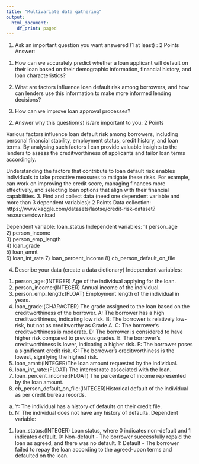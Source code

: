 ---
title: "Multivariate data gathering"
output:
  html_document:
    df_print: paged
---

1.	Ask an important question you want answered (1 at least) : 2 Points
Answer: 
1) How can we accurately predict whether a loan applicant will default on their loan based on their demographic information, financial history, and loan characteristics?

2) What are factors influence loan default risk among borrowers, and how can lenders use this information to make more informed lending decisions?

3) How can we improve loan approval processes?

2.	Answer why this question(s) is/are important to you: 2 Points

Various factors influence loan default risk among borrowers, including personal financial stability, employment status, credit history, and loan terms. 
By analysing such factors I can provide valuable insights to the lenders to assess the creditworthiness of applicants and tailor loan terms accordingly.

Understanding the factors that contribute to loan default risk enables individuals to take proactive measures to mitigate these risks. For example, can work on improving the credit score, managing finances more effectively, and selecting loan options that align with their financial capabilities.
3.	Find and collect data (need one dependent variable and more than 3 dependent variables): 2 Points
Data collection: https://www.kaggle.com/datasets/laotse/credit-risk-dataset?resource=download

Dependent variable: loan_status 
Independent variables: 
1)	person_age	
2)	person_income	
3)	person_emp_length	
4)	loan_grade	
5)	loan_amnt	
6)	loan_int_rate 
7)	loan_percent_income	
8)	cb_person_default_on_file	

4.	Describe your data (create a data dictionary)
Independent variables:
1)	person_age:(INTEGER) Age of the individual applying for the loan.
2)	person_income:(INTEGER) Annual income of the individual.
3)	person_emp_length:(FLOAT) Employment length of the individual in years.
4)	loan_grade:(CHARACTER) The grade assigned to the loan based on the creditworthiness of the borrower.
A: The borrower has a high creditworthiness, indicating low risk.
B: The borrower is relatively low-risk, but not as creditworthy as Grade A.
C: The borrower's creditworthiness is moderate.
D: The borrower is considered to have higher risk compared to previous grades.
E: The borrower's creditworthiness is lower, indicating a higher risk.
F: The borrower poses a significant credit risk.
G: The borrower's creditworthiness is the lowest, signifying the highest risk.
5)	loan_amnt:(INTEGER)The loan amount requested by the individual.
6)	loan_int_rate:(FLOAT) The interest rate associated with the loan.
7)	loan_percent_income:(FLOAT) The percentage of income represented by the loan amount.
8)	cb_person_default_on_file:(INTEGER)Historical default of the individual as per credit bureau records.
a.	Y: The individual has a history of defaults on their credit file.
b.	N: The individual does not have any history of defaults.
Dependent variable:
1)	loan_status:(INTEGER) Loan status, where 0 indicates non-default and 1 indicates default.
0: Non-default - The borrower successfully repaid the loan as agreed, and there was no default.
1: Default - The borrower failed to repay the loan according to the agreed-upon terms and defaulted on the loan.

